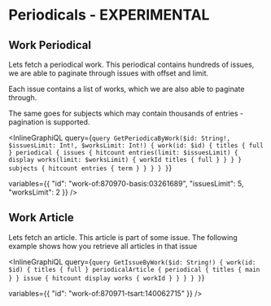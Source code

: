 # Periodicals - EXPERIMENTAL

## Work Periodical

Lets fetch a periodical work. This periodical contains hundreds of issues,
we are able to paginate through issues with offset and limit.

Each issue contains a list of works, which we are also able to paginate through.

The same goes for subjects which may contain thousands of entries - pagination is supported.

<InlineGraphiQL
  query={`query GetPeriodicaByWork($id: String!, $issuesLimit: Int!, $worksLimit: Int!) {
  work(id: $id) {
    titles {
      full
    }
    periodical {
      issues {
        hitcount
        entries(limit: $issuesLimit) {
          display
          works(limit: $worksLimit) {
            workId
            titles {
              full
            }
          }
        }
      }
      subjects {
        hitcount
        entries {
          term
        }
      }
    }
  }
}`}

variables={{
  "id": "work-of:870970-basis:03261689",
  "issuesLimit": 5,
  "worksLimit": 2
}}
/>

## Work Article

Lets fetch an article. This article is part of some issue.
The following example shows how you retrieve all articles in that issue

<InlineGraphiQL
  query={`query GetIssueByWork($id: String!) {
  work(id: $id) {
    titles {
      full
    }
    periodicalArticle {
      periodical {
        titles {
          main
        }
      }
      issue {
        hitcount
        display
        works {
          workId
        }
      }
    }
  }
}`}

variables={{
  "id": "work-of:870971-tsart:140062715"
}}
/>

